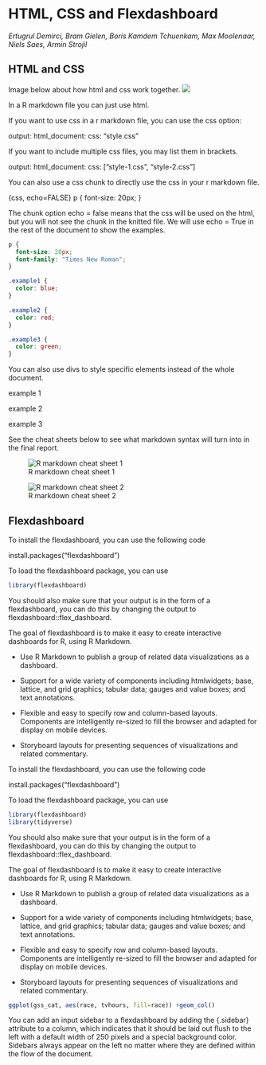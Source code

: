 # HTML, CSS and Flexdashboard
*Ertugrul Demirci, Bram Gielen, Boris Kamdem Tchuenkam, Max Moolenaar, Niels Saes, Armin Strojil*

## HTML and CSS

Image below about how html and css work together.
<img src="https://geomoer.github.io//moer-base-r/assets/images/spotlights/html-css.png">

In a R markdown file you can just use html.

If you want to use css in a r markdown file, you can use the css option:

output:
  html_document:
    css: "style.css"
    
If you want to include multiple css files, you may list them in brackets.

output:
  html_document:
    css: ["style-1.css", "style-2.css"]
    
You can also use a css chunk to directly use the css in your r markdown file.

{css, echo=FALSE}
p {
  font-size: 20px;
}

The chunk option echo = false means that the css will be used on the html, but you will not see the chunk in the knitted file. We will use echo = True in the rest of the document to show the examples.

```css
p {
  font-size: 20px;
  font-family: "Times New Roman";
}

.example1 {
  color: blue;
}

.example2 {
  color: red;
}

.example3 {
  color: green;
}
```

You can also use divs to style specific elements instead of the whole document.

<div class ="example1">
example 1
</div>
<div class ="example2">
example 2 
</div>
<div class ="example3">
example 3 
</div>

See the cheat sheets below to see what markdown syntax will turn into in the final report.

![R markdown cheat sheet 1](https://geomoer.github.io//moer-base-r/assets/images/cheatsheet/03pdf_rmarkdown_cheatsheet_p1.PNG)

![R markdown cheat sheet 2](https://geomoer.github.io//moer-base-r/assets/images/cheatsheet/03pdf_rmarkdown_cheatsheet_p2.PNG)

## Flexdashboard

To install the flexdashboard, you can use the following code

install.packages("flexdashboard")

To load the flexdashboard package, you can use 
```r
library(flexdashboard)
```
You should also make sure that your output is in the form of a flexdashboard, you can do this by changing the output to flexdashboard::flex_dashboard. 

The goal of flexdashboard is to make it easy to create interactive dashboards for R, using R Markdown.

* Use R Markdown to publish a group of related data visualizations as a dashboard.

* Support for a wide variety of components including htmlwidgets; base, lattice, and grid graphics; tabular data; gauges and value boxes; and text annotations.

* Flexible and easy to specify row and column-based layouts. Components are intelligently re-sized to fill the browser and adapted for display on mobile devices.

* Storyboard layouts for presenting sequences of visualizations and related commentary.

To install the flexdashboard, you can use the following code

install.packages("flexdashboard")

To load the flexdashboard package, you can use 
```r
library(flexdashboard)
library(tidyverse)
```
You should also make sure that your output is in the form of a flexdashboard, you can do this by changing the output to flexdashboard::flex_dashboard. 

The goal of flexdashboard is to make it easy to create interactive dashboards for R, using R Markdown.

* Use R Markdown to publish a group of related data visualizations as a dashboard.

* Support for a wide variety of components including htmlwidgets; base, lattice, and grid graphics; tabular data; gauges and value boxes; and text annotations.

* Flexible and easy to specify row and column-based layouts. Components are intelligently re-sized to fill the browser and adapted for display on mobile devices.

* Storyboard layouts for presenting sequences of visualizations and related commentary.
```r
ggplot(gss_cat, aes(race, tvhours, fill=race)) +geom_col()
```



You can add an input sidebar to a flexdashboard by adding the {.sidebar} attribute to a column, which indicates that it should be laid out flush to the left with a default width of 250 pixels and a special background color. Sidebars always appear on the left no matter where they are defined within the flow of the document.